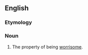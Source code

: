 ==English==

===Etymology===
{{suffix|en|worrisome|ness}}
===Noun===
{{en-noun|-}}

# The property of being [[worrisome]].